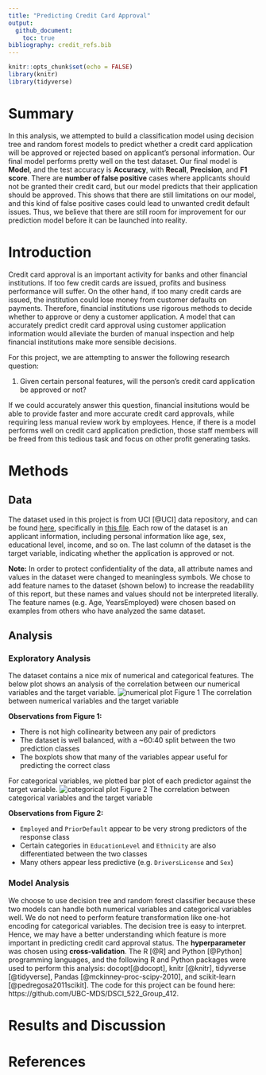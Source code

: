 ```yaml
---
title: "Predicting Credit Card Approval"
output: 
  github_document:
    toc: true
bibliography: credit_refs.bib
---
```


```r
knitr::opts_chunk$set(echo = FALSE)
library(knitr)
library(tidyverse)
```

# Summary
In this analysis, we attempted to build a classification model using decision tree and random forest models to predict whether a credit card application will be approved or rejected based on applicant's personal information. Our final model performs pretty well on the test dataset. Our final model is **Model**, and the test accuracy is **Accuracy**, with **Recall**, **Precision**, and **F1 score**. There are **number of false positive** cases where applicants should not be granted their credit card, but our model predicts that their application should be approved. This shows that there are still limitations on our model, and this kind of false positive cases could lead to unwanted credit default issues. Thus, we believe that there are still room for improvement for our prediction model before it can be launched into reality. 


# Introduction
Credit card approval is an important activity for banks and other financial institutions. If too few credit cards are issued, profits and business performance will suffer. On the other hand, if too many credit cards are issued, the institution could lose money from customer defaults on payments. Therefore, financial institutions use rigorous methods to decide whether to approve or deny a customer application. A model that can accurately predict credit card approval using customer application information would alleviate the burden of manual inspection and help financial institutions make more sensible decisions.

For this project, we are attempting to answer the following research question:
    
1. Given certain personal features, will the person's credit card application be approved or not? 

If we could accurately answer this question, financial insitutions would be able to provide faster and more accurate credit card approvals, while requiring less manual review work by employees. Hence, if there is a model performs well on credit card application prediction, those staff members will be freed from this tedious task and focus on other profit generating tasks.

# Methods

## Data

The dataset used in this project is from  UCI [@UCI] data repository, and can be found [here](https://archive.ics.uci.edu/ml/datasets/Credit+Approval), specifically in [this file](https://archive.ics.uci.edu/ml/machine-learning-databases/credit-screening/crx.data). 
Each row of the dataset is an applicant information, including personal information like age, sex, educational level, income, and so on. The last column of the dataset is the target variable, indicating whether the application is approved or not.

**Note:** In order to protect confidentiality of the data, all attribute names and values in the dataset were changed to meaningless symbols. We chose to add feature names to the dataset (shown below) to increase the readability of this report, but these names and values should not be interpreted literally. The feature names (e.g. Age, YearsEmployed) were chosen based on examples from others who have analyzed the same dataset.


## Analysis

### Exploratory Analysis
The dataset contains a nice mix of numerical and categorical features. The below plot shows an analysis of the correlation between our numerical variables and the target variable. 
![numerical plot](../img/numerical.png) 
 Figure 1 The correlation between numerical variables and the target variable

**Observations from Figure 1:**

- There is not high collinearity between any pair of predictors
- The dataset is well balanced, with a ~60:40 split between the two prediction classes
- The boxplots show that many of the variables appear useful for predicting the correct class

For categorical variables, we plotted bar plot of each predictor against the target variable.
![categorical plot](../img/categorical.png) 
Figure 2 The correlation between categorical variables and the target variable

**Observations from Figure 2:**

- `Employed` and `PriorDefault` appear to be very strong predictors of the response class
- Certain categories in `EducationLevel` and `Ethnicity` are also differentiated between the two classes
- Many others appear less predictive (e.g. `DriversLicense` and `Sex`)
   
### Model Analysis
We choose to use decision tree and random forest classifier because these two models can handle both numerical variables and categorical variables well. We do not need to perform feature transformation like one-hot encoding for categorical variables. The decision tree is easy to interpret. Hence, we may have a better understanding which feature is more important in predicting credit card approval status. The **hyperparameter** was chosen using **cross-validation**. The R [@R] and Python [@Python] programming languages, and the following R and Python packages were used to perform this analysis: docopt[@docopt], knitr [@knitr], tidyverse [@tidyverse], Pandas [@mckinney-proc-scipy-2010], and scikit-learn [@pedregosa2011scikit]. The code for this project can be found here: https://github.com/UBC-MDS/DSCI_522_Group_412.

# Results and Discussion



# References